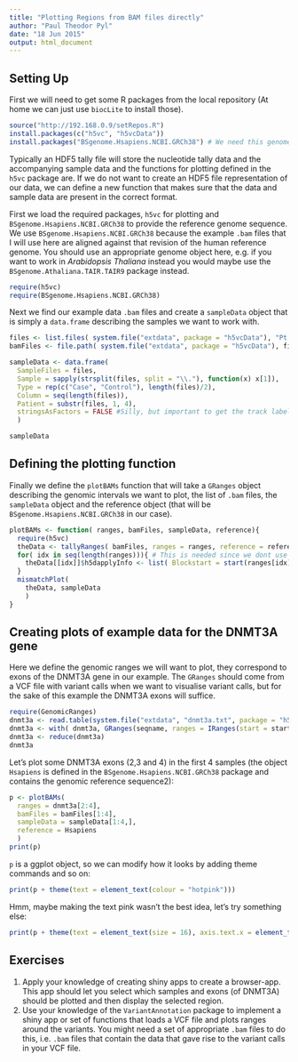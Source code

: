 ```yaml
---
title: "Plotting Regions from BAM files directly"
author: "Paul Theodor Pyl"
date: "18 Jun 2015"
output: html_document
---
```


## Setting Up

First we will need to get some R packages from the local repository (At home we can just use `biocLite` to install those).

```r
source("http://192.168.0.9/setRepos.R") 
install.packages(c("h5vc", "h5vcData"))
install.packages("BSgenome.Hsapiens.NCBI.GRCh38") # We need this genome to define our reference, you should use a genome that corresponds to the bam files you want to use
```

Typically an HDF5 tally file will store the nucleotide tally data and the accompanying sample data and the functions for plotting defined in the `h5vc` package are. If we do not want to create an HDF5 file representation of our data, we can define a new function that makes sure that the data and sample data are present in the correct format.

First we load the required packages, `h5vc` for plotting and `BSgenome.Hsapiens.NCBI.GRCh38` to provide the reference genome sequence. We use `BSgenome.Hsapiens.NCBI.GRCh38` because the example `.bam` files that I will use here are aligned against that revision of the human reference genome. You should use an appropriate genome object here, e.g. if you want to work in *Arabidopsis Thaliana* instead you would maybe use the `BSgenome.Athaliana.TAIR.TAIR9` package instead.

```r
require(h5vc)
require(BSgenome.Hsapiens.NCBI.GRCh38)
```

Next we find our example data `.bam` files and create a `sampleData` object that is simply a `data.frame` describing the samples we want to work with.

```r
files <- list.files( system.file("extdata", package = "h5vcData"), "Pt.*bam$" )
bamFiles <- file.path( system.file("extdata", package = "h5vcData"), files)

sampleData <- data.frame(
  SampleFiles = files,
  Sample = sapply(strsplit(files, split = "\\."), function(x) x[1]),
  Type = rep(c("Case", "Control"), length(files)/2),
  Column = seq(length(files)),
  Patient = substr(files, 1, 4),
  stringsAsFactors = FALSE #Silly, but important to get the track labels right
  )

sampleData
```

## Defining the plotting function

Finally we define the `plotBAMs` function that will take a `GRanges` object describing the genomic intervals we want to plot, the list of `.bam` files, the `sampleData` object and the reference object (that will be `BSgenome.Hsapiens.NCBI.GRCh38` in our case).

```r
plotBAMs <- function( ranges, bamFiles, sampleData, reference){
  require(h5vc)
  theData <- tallyRanges( bamFiles, ranges = ranges, reference = reference )
  for( idx in seq(length(ranges))){ # This is needed since we dont use HDF5 to store the data
    theData[[idx]]$h5dapplyInfo <- list( Blockstart = start(ranges[idx]), Blockend = end(ranges[idx]))
  }
  mismatchPlot(
    theData, sampleData
    )
}
```

## Creating plots of example data for the DNMT3A gene

Here we define the genomic ranges we will want to plot, they correspond to exons of the DNMT3A gene in our example. The `GRanges` should come from a VCF file with variant calls when we want to visualise variant calls, but for the sake of this example the DNMT3A exons will suffice.

```r
require(GenomicRanges)
dnmt3a <- read.table(system.file("extdata", "dnmt3a.txt", package = "h5vcData"), header=TRUE, stringsAsFactors = FALSE)
dnmt3a <- with( dnmt3a, GRanges(seqname, ranges = IRanges(start = start, end = end)))
dnmt3a <- reduce(dnmt3a)
dnmt3a
```

Let's plot some DNMT3A exons  (2,3 and 4) in the first 4 samples (the object `Hsapiens` is defined in the `BSgenome.Hsapiens.NCBI.GRCh38` package and contains the genomic reference sequence2):

```r
p <- plotBAMs(
  ranges = dnmt3a[2:4],
  bamFiles = bamFiles[1:4],
  sampleData = sampleData[1:4,],
  reference = Hsapiens
  )
print(p)
```

`p` is a ggplot object, so we can modify how it looks by adding theme commands and so on:
```r
print(p + theme(text = element_text(colour = "hotpink"))) 
```

Hmm, maybe making the text pink wasn't the best idea, let's try something else:

```r
print(p + theme(text = element_text(size = 16), axis.text.x = element_text(angle = 45, size = 12, vjust = 1, hjust = 1), panel.margin.x = unit(1, units = "cm"))) 
```

## Exercises

1. Apply your knowledge of creating shiny apps to create a browser-app. This app should let you select which samples and exons (of DNMT3A) should be plotted and then display the selected region.
2. Use your knowledge of the `VariantAnnotation` package to implement a shiny app or set of functions that loads a VCF file and plots ranges around the variants. You might need a set of appropriate `.bam` files to do this, i.e. `.bam` files that contain the data that gave rise to the variant calls in your VCF file.

